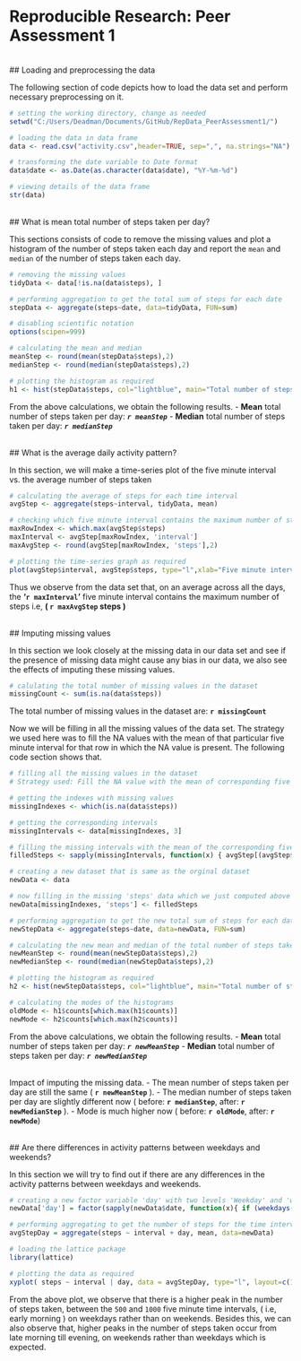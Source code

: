 # Reproducible Research: Peer Assessment 1

<br>
## Loading and preprocessing the data

The following section of code depicts how to load the data set and perform necessary
preprocessing on it.

```{r}
# setting the working directory, change as needed
setwd("C:/Users/Deadman/Documents/GitHub/RepData_PeerAssessment1/")  

# loading the data in data frame
data <- read.csv("activity.csv",header=TRUE, sep=",", na.strings="NA")

# transforming the date variable to Date format
data$date <- as.Date(as.character(data$date), "%Y-%m-%d")

# viewing details of the data frame
str(data)
```
  
    
<br>
## What is mean total number of steps taken per day?

This sections consists of code to remove the missing values and plot a histogram of the number
of steps taken each day and report the `mean` and `median` of the number of steps taken each day.

```{r}

# removing the missing values
tidyData <- data[!is.na(data$steps), ]

# performing aggregation to get the total sum of steps for each date
stepData <- aggregate(steps~date, data=tidyData, FUN=sum)

# disabling scientific notation
options(scipen=999)

# calculating the mean and median
meanStep <- round(mean(stepData$steps),2)
medianStep <- round(median(stepData$steps),2)

# plotting the histogram as required
h1 <- hist(stepData$steps, col="lightblue", main="Total number of steps taken each day", xlab="Steps per day")

```

From the above calculations, we obtain the following results.
 - __Mean__ total number of steps taken per day: ___`r meanStep`___
 - __Median__ total number of steps taken per day: ___`r medianStep`___


<br>
## What is the average daily activity pattern?

In this section, we will make a time-series plot of the five minute interval vs. the average number of steps
taken

```{r}

# calculating the average of steps for each time interval
avgStep <- aggregate(steps~interval, tidyData, mean)

# checking which five minute interval contains the maximum number of steps taken
maxRowIndex <- which.max(avgStep$steps)
maxInterval <- avgStep[maxRowIndex, 'interval']
maxAvgStep <- round(avgStep[maxRowIndex, 'steps'],2)

# plotting the time-series graph as required
plot(avgStep$interval, avgStep$steps, type="l",xlab="Five minute intervals", ylab="Avg. steps taken", main="Average number of steps per time interval across all days")

```

Thus we observe from the data set that, on an average across all the days, the __'`r maxInterval`'__ five minute interval contains the maximum number of steps i.e, __( `r maxAvgStep` steps )__

<br>
## Imputing missing values

In this section we look closely at the missing data in our data set and see if the presence of missing data might cause any bias in our data, we also see the effects of imputing these missing values.

```{r}

# calulating the total number of missing values in the dataset
missingCount <- sum(is.na(data$steps))

```

The total number of missing values in the dataset are: __`r missingCount`__

Now we will be filling in all the missing values of the data set. The strategy we used here was to fill the NA values with the mean of that particular five minute interval for that row in which the NA value is present. The following code
section shows that.

```{r}

# filling all the missing values in the dataset  
# Strategy used: Fill the NA value with the mean of corresponding five minute interval

# getting the indexes with missing values
missingIndexes <- which(is.na(data$steps))

# getting the corresponding intervals
missingIntervals <- data[missingIndexes, 3] 

# filling the missing intervals with the mean of the corresponding five minute interval
filledSteps <- sapply(missingIntervals, function(x) { avgStep[(avgStep$interval==x), 2]})

# creating a new dataset that is same as the orginal dataset 
newData <- data

# now filling in the missing 'steps' data which we just computed above
newData[missingIndexes, 'steps'] <- filledSteps

# performing aggregation to get the new total sum of steps for each date
newStepData <- aggregate(steps~date, data=newData, FUN=sum)

# calculating the new mean and median of the total number of steps taken per day
newMeanStep <- round(mean(newStepData$steps),2)
newMedianStep <- round(median(newStepData$steps),2)

# plotting the histogram as required
h2 <- hist(newStepData$steps, col="lightblue", main="Total number of steps taken each day", xlab="Steps per day")

# calculating the modes of the histograms
oldMode <- h1$counts[which.max(h1$counts)]
newMode <- h2$counts[which.max(h2$counts)]

```

From the above calculations, we obtain the following results.
 - __Mean__ total number of steps taken per day: ___`r newMeanStep`___
 - __Median__ total number of steps taken per day: ___`r newMedianStep`___  
 
<br>
Impact of imputing the missing data.
 - The mean number of steps taken per day are still the same ( __`r newMeanStep`__ ). 
 - The median number of steps taken per day are slightly different now ( before: __`r medianStep`__, after: __`r newMedianStep`__ ).
 - Mode is much higher now ( before: __`r oldMode`__, after: __`r newMode`__)

<br>
## Are there differences in activity patterns between weekdays and weekends?

In this section we will try to find out if there are any differences in the activity patterns between weekdays and weekends.

```{r}

# creating a new factor variable 'day' with two levels 'Weekday' and 'weekend'
newData['day'] = factor(sapply(newData$date, function(x){ if (weekdays(x) == "Sunday" | weekdays(x) == "Saturday") { "weekend" } else { "weekday"} }))

# performing aggregating to get the number of steps for the time interval and day
avgStepDay = aggregate(steps ~ interval + day, mean, data=newData)

# loading the lattice package
library(lattice)

# plotting the data as required
xyplot( steps ~ interval | day, data = avgStepDay, type="l", layout=c(1,2), xlab="Five minute intervals", ylab="Number of steps")

```


From the above plot, we observe that there is a higher peak in the number of steps taken, between the `500` and `1000` five minute time intervals, ( i.e, early morning ) on weekdays rather than on weekends. Besides this, we can also observe that, higher peaks in the number of steps taken occur from late morning till evening, on weekends rather than weekdays which is expected.


